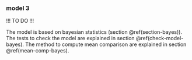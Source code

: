 ### model 3 {#model-3}

!!! TO DO !!!



The model is based on bayesian statistics (section \@ref(section-bayes)).
The tests to check the model are explained in section \@ref(check-model-bayes).
The method to compute mean comparison are explained in section \@ref(mean-comp-bayes).
